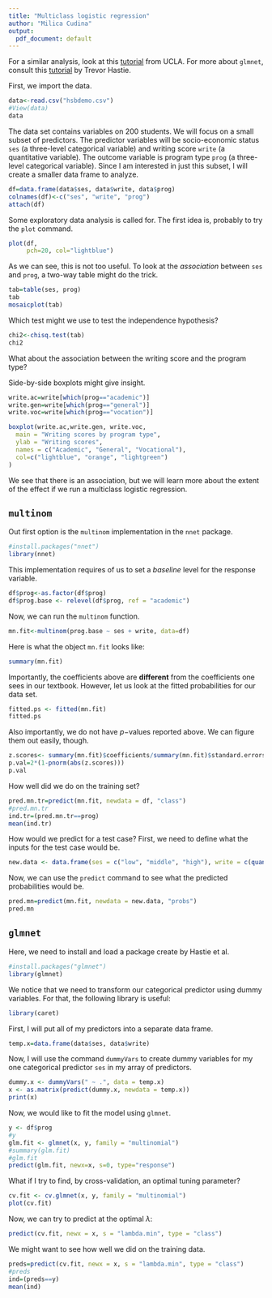 ```yaml
---
title: "Multiclass logistic regression"
author: "Milica Cudina"
output:
  pdf_document: default
---
```


For a similar analysis, look at this
[tutorial](https://stats.oarc.ucla.edu/r/dae/multinomial-logistic-regression/) from UCLA. For more about `glmnet`, consult this [tutorial](https://glmnet.stanford.edu/articles/glmnet.html#multinomial-regression-family-multinomial) by Trevor Hastie. 

First, we import the data.

```r
data<-read.csv("hsbdemo.csv")
#View(data)
data
```
The data set contains variables on $200$ students. We will focus on a small subset of predictors. The predictor variables will be socio-economic status `ses` (a three-level categorical variable) and writing score `write` (a quantitative variable). The outcome variable is program type `prog` (a three-level categorical variable). Since I am interested in just this subset, I will create a smaller data frame to analyze. 

```r
df=data.frame(data$ses, data$write, data$prog)
colnames(df)<-c("ses", "write", "prog")
attach(df)
```

Some exploratory data analysis is called for. The first idea is, probably to try the `plot` command. 

```r
plot(df,
     pch=20, col="lightblue")
```
As we can see, this is not too useful. To look at the *association* between `ses` and `prog`, a two-way table might do the trick.

```r
tab=table(ses, prog)
tab
mosaicplot(tab)
```
Which test might we use to test the independence hypothesis? 

```r
chi2<-chisq.test(tab)
chi2
```
What about the association between the writing score and the program type? 


Side-by-side boxplots might give insight. 

```r
write.ac=write[which(prog=="academic")]
write.gen=write[which(prog=="general")]
write.voc=write[which(prog=="vocation")]

boxplot(write.ac,write.gen, write.voc,
  main = "Writing scores by program type",
  ylab = "Writing scores",
  names = c("Academic", "General", "Vocational"),
  col=c("lightblue", "orange", "lightgreen")
)
```


We see that there is an association, but we will learn more about the extent of the effect if we run a multiclass logistic regression. 

## `multinom` 

Out first option is the `multinom` implementation in the `nnet` package. 

```r
#install.packages("nnet")
library(nnet)
```

This implementation requires of us to set a *baseline* level for the response variable. 

```r
df$prog<-as.factor(df$prog)
df$prog.base <- relevel(df$prog, ref = "academic")
```

Now, we can run the `multinom` function. 

```r
mn.fit<-multinom(prog.base ~ ses + write, data=df)
```
Here is what the object `mn.fit` looks like:

```r
summary(mn.fit)
```
Importantly, the coefficients above are **different** from the coefficients one sees in our textbook. However, let us look at the fitted probabilities for our data set. 

```r
fitted.ps <- fitted(mn.fit)
fitted.ps
```

Also importantly, we do not have $p-$values reported above. We can figure them out easily, though. 

```r
z.scores<- summary(mn.fit)$coefficients/summary(mn.fit)$standard.errors
p.val=2*(1-pnorm(abs(z.scores)))
p.val
```

How well did we do on the training set?

```r
pred.mn.tr=predict(mn.fit, newdata = df, "class")
#pred.mn.tr
ind.tr=(pred.mn.tr==prog)
mean(ind.tr)
```

How would we predict for a test case? First, we need to define what the inputs for the test case would be. 

```r
new.data <- data.frame(ses = c("low", "middle", "high"), write = c(quantile(df$write, 0.25), median(df$write), quantile(df$write, 0.75)))
```

Now, we can use the `predict` command to see what the predicted probabilities would be.

```r
pred.mn=predict(mn.fit, newdata = new.data, "probs")
pred.mn
```


## `glmnet`

Here, we need to install and load a package create by Hastie et al. 

```r
#install.packages("glmnet")
library(glmnet)
```

We notice that we need to transform our categorical predictor using dummy variables. For that, the following library is useful: 

```r
library(caret)
```

First, I will put all of my predictors into a separate data frame. 

```r
temp.x=data.frame(data$ses, data$write)
```

Now, I will use the command `dummyVars` to create dummy variables for my one categorical predictor `ses` in my array of predictors.

```r
dummy.x <- dummyVars(" ~ .", data = temp.x)
x <- as.matrix(predict(dummy.x, newdata = temp.x))
print(x)
```


Now, we would like to fit the model using `glmnet`. 

```r
y <- df$prog
#y
glm.fit <- glmnet(x, y, family = "multinomial")
#summary(glm.fit)
#glm.fit
predict(glm.fit, newx=x, s=0, type="response")
```

What if I try to find, by cross-validation, an optimal tuning parameter? 

```r
cv.fit <- cv.glmnet(x, y, family = "multinomial")
plot(cv.fit)
```

Now, we can try to predict at the optimal $\lambda$:

```r
predict(cv.fit, newx = x, s = "lambda.min", type = "class")
```

We might want to see how well we did on the training data. 

```r
preds=predict(cv.fit, newx = x, s = "lambda.min", type = "class")
#preds
ind=(preds==y)
mean(ind)
```


